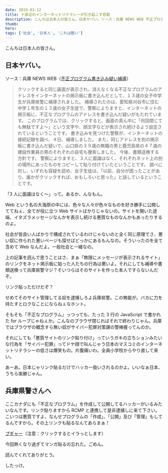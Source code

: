 ```yaml
---
date: 2019-03-12
title: ド底辺のインターネットリテラシーが引き起こす悲劇
description: こんちは日本人の皆さん。日本ヤバい。ソース：兵庫 NEWS WEB 不正プログラム書き込み疑い補導
thumb:
hero:
tags: ['社会', '日本人', 'これは酷い']
---
```


こんちは日本人の皆さん。

## 日本ヤバい。

ソース：兵庫 NEWS WEB（[不正プログラム書き込み疑い補導](https://www3.nhk.or.jp/lnews/kobe/20190304/2020003239.html '兵庫 NEWS WEB')）

> クリックすると同じ画面が表示され、消えなくなる不正なプログラムのアドレスをインターネットの掲示板に書き込んだとして、１３歳の女子中学生が兵庫県警に補導されました。 補導されたのは、愛知県刈谷市に住む中学１年生の１３歳の女子生徒で、警察によりますと、インターネットの掲示板に、不正なプログラムのアドレスを書き込んだ疑いがもたれています。 このプログラムでは、クリックすると、画面の真ん中に「何回閉じても無駄ですよ〜」という文字や、顔文字などが表示され続けるよう設定されているということです。 書き込みを見つけた警察が、インターネットの接続記録を調べ、４日、補導しました。 また、同じアドレスを別の掲示板に書き込んだ疑いで、山口県の３９歳の無職の男と鹿児島県の４７歳の建設作業員の男のそれぞれの自宅も捜索しました。 今後、書類送検する方針です。 警察によりますと、３人に面識はなく、それぞれネット上の別の場所にあったものをコピーして貼り付けていたということです。 調べに対し、いずれも容疑を認め、女子生徒は、「以前、自分が困ったことがあり、誰かがクリックすれば、おもしろいと思った」と話しているということです。

「3 人に面識はなく〜」って。あるか、んなもん。

Web という名の大海原の中には、色々な人々が色々なものを好き勝手に公開しててねぇ、全てが役に立つ Web サイトばかりじゃないの。サイトを開いた途端、イタズラメッセージなんかを表示し続ける悪質なものなんかもあったりするのよ。

社会が皆良い人ばかりで構成されているわけじゃないのと全く同じ原理でさ、悪い奴に作られた悪いページも探せばどっかにあるもんなの。そういったのを全て含めて Web なんだよ。一般社会と一緒なの。

上の記事を読んで思うことはさ、まぁ「無限にメッセージが表示されるサイト」のリンクをネット掲示板に貼った人たちの行為は悪いよ。それにしても補導や書類送検って兵庫県警マジ？そいつらはそのサイトを作った本人ですらないんだぞ。

リンク貼っただけだぞ？

せめてそのサイト管理してる奴を逮捕しろよ兵庫県警。この無能が。バカに力を持たすとロクなことにならねぇなホント。

そもそも「不正なプログラム」っつっても、たった 3 行の JavaScript で書かれた for ループじゃねぇか。こんなのブラウザ閉じればそれで終わりじゃん。兵庫ではブラウザの概念すら無い奴がサイバー犯罪対策課の警棒握ってんのか。

それにしても「悪質サイトのリンク貼り付け」っていうガキの立ちションみたいな行為を「サイバー犯罪」ってドヤ顔で叫んじゃう日本のマスコミのインターネットリテラシーの低さは爆笑もの。片腹痛いわ。全員小学校からやり直して来い。

あーあ。日本じゃリンク貼るだけでハッカー扱いされるのかよ。いいなぁ日本、うちら楽勝じゃん。

## 兵庫県警さんへ

ここカナダにも「不正なプログラム」を作成して公開してるハッカーがいるみたいなんです。リンク貼りますから RCMP と連携して是非逮捕しに来て下さい。こいつは悪質ですよ、なんせプログラムの「作成」、「公開」及び「管理」もしてるんですから。その上リンクも貼るなんてあらまぁ！

[プギャー](http://daishodesign.com/sites/wtf-hyogo-police '不正なプログラムへの入り口')（注意：クリックするとイラっとします）

今回熱くなり過ぎてマンガ貼るの忘れた。ごめん。

読んでくれてありがとう。

したっけ。
